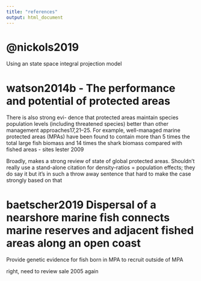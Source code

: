 ```yaml
---
title: "references"
output: html_document
---
```



# @nickols2019

Using an state space integral projection model

# watson2014b - The performance and potential of protected areas

There is also strong evi- dence that protected areas maintain species population levels (including threatened species) better than other management approaches17,21–25. For example, well-managed marine protected areas (MPAs) have been found to contain more than 5 times the total large fish biomass and 14 times the shark biomass compared with fished areas - sites lester 2009


Broadly, makes a strong review of state of global protected areas. Shouldn't really use a stand-alone citation for density-ratios = population effects; they do say it but it's in such a throw away sentence that hard to make the case strongly based on that

# baetscher2019 Dispersal of a nearshore marine fish connects marine reserves and adjacent fished areas along an open coast


Provide genetic evidence for fish born in MPA to recruit outside of MPA

right, need to review sale 2005 again